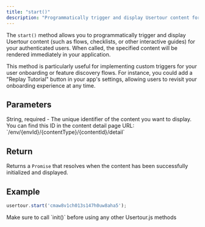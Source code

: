 ```yaml
---
title: "start()"
description: "Programmatically trigger and display Usertour content for authenticated users"
---
```


The `start()` method allows you to programmatically trigger and display Usertour content (such as flows, checklists, or other interactive guides) for your authenticated users. When called, the specified content will be rendered immediately in your application.

This method is particularly useful for implementing custom triggers for your user onboarding or feature discovery flows. For instance, you could add a "Replay Tutorial" button in your app's settings, allowing users to revisit your onboarding experience at any time.

## Parameters

<ParamField path="contentId" type="string" required>
String, required - The unique identifier of the content you want to display. You can find this ID in the content detail page URL: `/env/{envId}/{contentType}/{contentId}/detail`
</ParamField>

## Return
Returns a `Promise` that resolves when the content has been successfully initialized and displayed.

## Example

```javascript
usertour.start('cmaw8v1ch013s147h0uw8aha5');
```

<Note>
 Make sure to call `init()` before using any other Usertour.js methods
</Note>
